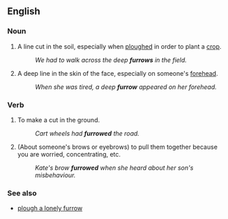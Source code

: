 ==English==
===Noun===
# A line cut in the soil, especially when [[plough]]ed in order to plant a [[crop]].
#: ''We had to walk across the deep '''furrows''' in the field.''
# A deep line in the skin of the face,  especially on someone's [[forehead]].
#: ''When she was tired, a deep '''furrow''' appeared on her forehead.''

===Verb===
# To make a cut in the ground.
#: ''Cart wheels had '''furrowed''' the road.''
# (About someone's brows or eyebrows) to pull them together because you are worried, concentrating, etc.
#: ''Kate's brow '''furrowed''' when she heard about her son's misbehaviour.''

===See also===
* [[plough a lonely furrow]]